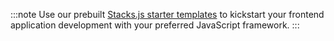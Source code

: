 :::note
Use our prebuilt [Stacks.js starter templates](/stacksjs-starters) to kickstart your frontend application development with your preferred JavaScript framework.
:::
